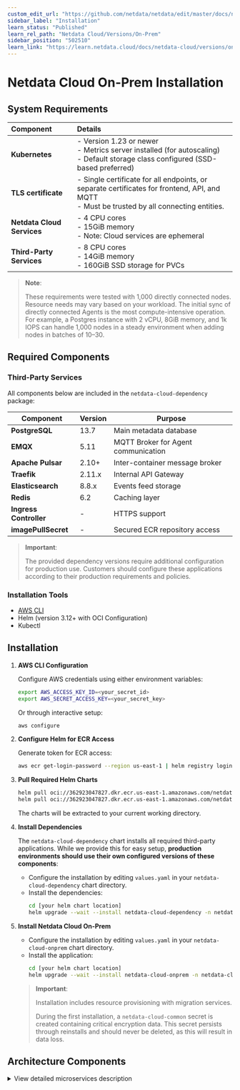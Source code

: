 ```yaml
---
custom_edit_url: "https://github.com/netdata/netdata/edit/master/docs/netdata-cloud/netdata-cloud-on-prem/installation.md"
sidebar_label: "Installation"
learn_status: "Published"
learn_rel_path: "Netdata Cloud/Versions/On-Prem"
sidebar_position: "502510"
learn_link: "https://learn.netdata.cloud/docs/netdata-cloud/versions/on-prem/installation"
---
```


# Netdata Cloud On-Prem Installation

## System Requirements

| Component                  | Details                                                                                                                                        |
|:---------------------------|:-----------------------------------------------------------------------------------------------------------------------------------------------|
| **Kubernetes**             | - Version 1.23 or newer<br/>- Metrics server installed (for autoscaling)<br/>- Default storage class configured (SSD-based preferred)          |
| **TLS certificate**        | - Single certificate for all endpoints, or separate certificates for frontend, API, and MQTT<br/>- Must be trusted by all connecting entities. |
| **Netdata Cloud Services** | - 4 CPU cores<br/>- 15GiB memory<br/>- Note: Cloud services are ephemeral                                                                      |
| **Third-Party Services**   | - 8 CPU cores<br/>- 14GiB memory<br/>- 160GiB SSD storage for PVCs                                                                             |

> **Note**:
>
> These requirements were tested with 1,000 directly connected nodes.
> Resource needs may vary based on your workload.
> The initial sync of directly connected Agents is the most compute-intensive operation.
> For example, a Postgres instance with 2 vCPU, 8GiB memory, and 1k IOPS can handle 1,000 nodes in a steady environment when adding nodes in batches of 10–30.

## Required Components

### Third-Party Services

All components below are included in the `netdata-cloud-dependency` package:

| Component              | Version | Purpose                             |
|------------------------|---------|-------------------------------------|
| **PostgreSQL**         | 13.7    | Main metadata database              |
| **EMQX**               | 5.11    | MQTT Broker for Agent communication |
| **Apache Pulsar**      | 2.10+   | Inter-container message broker      |
| **Traefik**            | 2.11.x  | Internal API Gateway                |
| **Elasticsearch**      | 8.8.x   | Events feed storage                 |
| **Redis**              | 6.2     | Caching layer                       |
| **Ingress Controller** | -       | HTTPS support                       |
| **imagePullSecret**    | -       | Secured ECR repository access       |

> **Important**:
>
> The provided dependency versions require additional configuration for production use.
> Customers should configure these applications according to their production requirements and policies.

### Installation Tools

- [AWS CLI](https://docs.aws.amazon.com/cli/latest/userguide/getting-started-install.html)
- Helm (version 3.12+ with OCI Configuration)
- Kubectl

## Installation

1. **AWS CLI Configuration**

   Configure AWS credentials using either environment variables:

   ```bash
   export AWS_ACCESS_KEY_ID=<your_secret_id>
   export AWS_SECRET_ACCESS_KEY=<your_secret_key>
   ```

   Or through interactive setup:

   ```bash
   aws configure
   ```

2. **Configure Helm for ECR Access**

   Generate token for ECR access:

   ```bash
   aws ecr get-login-password --region us-east-1 | helm registry login --username AWS --password-stdin 362923047827.dkr.ecr.us-east-1.amazonaws.com
   ```

3. **Pull Required Helm Charts**

   ```bash
   helm pull oci://362923047827.dkr.ecr.us-east-1.amazonaws.com/netdata-cloud-dependency --untar  # Optional
   helm pull oci://362923047827.dkr.ecr.us-east-1.amazonaws.com/netdata-cloud-onprem --untar
   ```

   The charts will be extracted to your current working directory.

4. **Install Dependencies**

   The `netdata-cloud-dependency` chart installs all required third-party applications. While we provide this for easy setup, **production environments should use their own configured versions of these components**:

    - Configure the installation by editing `values.yaml` in your `netdata-cloud-dependency` chart directory.
    - Install the dependencies:
      ```bash
      cd [your helm chart location]
      helm upgrade --wait --install netdata-cloud-dependency -n netdata-cloud --create-namespace -f values.yaml .
      ```

5. **Install Netdata Cloud On-Prem**

    - Configure the installation by editing `values.yaml` in your `netdata-cloud-onprem` chart directory.
    - Install the application:
      ```bash
      cd [your helm chart location]
      helm upgrade --wait --install netdata-cloud-onprem -n netdata-cloud --create-namespace -f values.yaml .
      ```

   > **Important**:
   >
   > Installation includes resource provisioning with migration services.
   >
   > During the first installation, a `netdata-cloud-common` secret is created containing critical encryption data. This secret persists through reinstalls and should never be deleted, as this will result in data loss.

## Architecture Components

<details><summary>View detailed microservices description</summary>

| Microservice                           | Description                                                                                                                                                                                                                                                                                                                                                                                        |
|:---------------------------------------|:---------------------------------------------------------------------------------------------------------------------------------------------------------------------------------------------------------------------------------------------------------------------------------------------------------------------------------------------------------------------------------------------------|
| cloud-accounts-service                 | Handles user registration & authentication                                                                                                                                                                                                                                                                                                                                                         |
| cloud-agent-data-ctrl-service          | Forwards request from the OCP to the relevant Agents. The requests include fetching Chart metadata, Chart data and Function data from the Agents.                                                                                                                                                                                                                                                  |
| cloud-agent-mqtt-input-service         | Forwards MQTT messages emitted by the Agent to the internal Pulsar broker. They are related to the Agent entities and include Agent connection state updates.                                                                                                                                                                                                                                      |
| cloud-agent-mqtt-output-service        | Forwards Pulsar messages emitted on the OCP to the MQTT broker. They are related to the Agent entities. From there, the messages reach the relevant Agent.                                                                                                                                                                                                                                         |
| cloud-alarm-config-mqtt-input-service  | Forwards MQTT messages emitted by the Agent to the internal Pulsar broker. They related to the alarm-config entities like data for the alarm configuration as seen by the Agent.                                                                                                                                                                                                                   |
| cloud-alarm-log-mqtt-input-service     | Forwards MQTT messages emitted by the Agent to the internal Pulsar broker. They are related to the alarm-log entities containing data about the alarm transitions that occurred in an Agent.                                                                                                                                                                                                       |
| cloud-alarm-mqtt-output-service        | Forwards Pulsar messages emitted in the Cloud to the MQTT broker. They are related to the alarm entities and from there, the messages reach the relevant Agent.                                                                                                                                                                                                                                    |
| cloud-alarm-processor-service          | Persists latest Alert status received from the Agent in the OCP<br/>Aggregates Alert statuses from relevant node instances<br/>Exposes API endpoints to fetch Alert data for visualization on the Cloud<br/>Determines if notifications need to be sent when Alert statuses change and emits relevant messages to Pulsar<br/>Exposes API endpoints to store and return notification-silencing data |
| cloud-alarm-streaming-service          | Responsible for starting the Alert stream between the Agent and the OCP<br/>Ensures that messages are processed in the correct order, and starts a reconciliation process between the Cloud and the Agent if out-of-order processing occurs                                                                                                                                                        |
| cloud-charts-mqtt-input-service        | Forwards MQTT messages emitted by the Agent related to the chart entities to the internal Pulsar broker. These include the chart metadata that is used to display relevant charts on the Cloud.                                                                                                                                                                                                    |
| cloud-charts-mqtt-output-service       | Forwards Pulsar messages emitted in the Cloud related to the charts entities to the MQTT broker. From there, the messages reach the relevant Agent.                                                                                                                                                                                                                                                |
| cloud-charts-service                   | Exposes API endpoints to fetch the chart metadata<br/>Forwards data requests via the `cloud-agent-data-ctrl-service` to the relevant Agents to fetch chart data points<br/>Exposes API endpoints to call various other endpoints on the Agent, for instance, functions                                                                                                                             |
| cloud-custom-dashboard-service         | Exposes API endpoints to fetch and store custom dashboard data                                                                                                                                                                                                                                                                                                                                     |
| cloud-environment-service              | Serves as the first contact point between the Agent and the OCP<br/>Returns authentication and MQTT endpoints to connecting Agents                                                                                                                                                                                                                                                                 |
| cloud-feed-service                     | Processes incoming feed events and stores them in Elasticsearch<br/>Exposes API endpoints to fetch feed events from Elasticsearch                                                                                                                                                                                                                                                                  |
| cloud-frontend                         | Contains the OCP website. Serves static content.                                                                                                                                                                                                                                                                                                                                                   |
| cloud-iam-user-service                 | Acts as a middleware for authentication on most of the API endpoints<br/>Validates incoming token headers, injects the relevant ones, and forwards the requests                                                                                                                                                                                                                                    |
| cloud-metrics-exporter                 | Exports various metrics from an OCP installation<br/>Uses the Prometheus metric exposition format                                                                                                                                                                                                                                                                                                  |
| cloud-netdata-assistant                | Exposes API endpoints to fetch a human-friendly explanation of various Netdata configuration options, namely the Alerts.                                                                                                                                                                                                                                                                           |
| cloud-node-mqtt-input-service          | Forwards MQTT messages emitted by the Agent related to the node entities to the internal Pulsar broker<br/>These include the node metadata as well as their connectivity state, either direct or via Parents                                                                                                                                                                                       |
| cloud-node-mqtt-output-service         | Forwards Pulsar messages emitted in the OCP related to the charts entities to the MQTT broker<br/>From there, the messages reach the relevant Agent                                                                                                                                                                                                                                                |
| cloud-notifications-dispatcher-service | Exposes API endpoints to handle integrations<br/>Handles incoming notification messages and uses the relevant channels(email, slack...) to notify relevant users                                                                                                                                                                                                                                   |
| cloud-spaceroom-service                | Exposes API endpoints to fetch and store relations between Agents, nodes, spaces, users, and rooms<br/>Acts as a provider of authorization for other Cloud endpoints<br/>Exposes API endpoints to authenticate Agents connecting to the Cloud                                                                                                                                                      |

</details>
